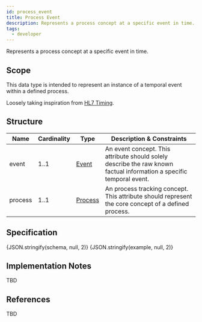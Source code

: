 ```yaml
---
id: process_event
title: Process Event
description: Represents a process concept at a specific event in time.
tags:
  - developer
---
```




Represents a process concept at a specific event in time.

## Scope

This data type is intended to represent an instance of a temporal event within a defined process.

Loosely taking inspiration from [HL7 Timing](https://www.hl7.org/fhir/datatypes.html#timing).

## Structure

| Name | Cardinality | Type | Description & Constraints |
| --- | --- | --- | --- |
| event | 1..1 | [Event](../data/event) | An event concept. This attribute should solely describe the raw known factual information a specific temporal event. |
| process | 1..1 | [Process](../data/process) | An process tracking concept. This attribute should represent the core concept of a defined process. |

## Specification

<Tabs queryString="tab">
  <TabItem value="schema" label="Schema" default>
    <JSONSchemaViewer
      resolverOptions={generateResolverOptions({ "remote": true })}
      schema={schema}
      viewerOptions={{ showExamples: true }}
    />
  </TabItem>
  <TabItem value="source" label="Source">
    <CodeBlock language="json" showLineNumbers>
      {JSON.stringify(schema, null, 2)}
    </CodeBlock>
  </TabItem>
  <TabItem value="example" label="Example">
    <CodeBlock language="json" showLineNumbers>
      {JSON.stringify(example, null, 2)}
    </CodeBlock>
  </TabItem>
</Tabs>

## Implementation Notes

TBD

## References

TBD
